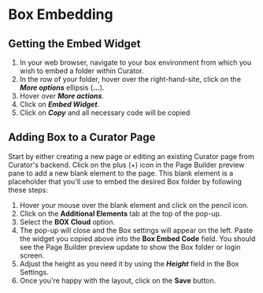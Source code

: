 # Box Embedding

## Getting the Embed Widget

1. In your web browser, navigate to your box environment from which you wish to embed a folder within Curator.
2. In the row of your folder, hover over the right-hand-site, click on the ***More options*** ellipsis (**...**).
3. Hover over ***More actions***.
4. Click on ***Embed Widget***.
5. Click on ***Copy*** and all necessary code will be copied

## Adding Box to a Curator Page

Start by either creating a new page or editing an existing Curator page from Curator's backend.  Click on the plus (+)
icon in the Page Builder preview pane to add a new blank element to the page.  This blank element is a placeholder that
you'll use to embed the desired Box folder by following these steps:

1. Hover your mouse over the blank element and click on the pencil icon.
2. Click on the **Additional Elements** tab at the top of the pop-up.
3. Select the **BOX Cloud** option.
4. The pop-up will close and the Box settings will appear on the left.  Paste the widget you copied above into the
**Box Embed Code** field.  You should see the Page Builder preview update to show the Box folder or login screen.
5. Adjust the height as you need it by using the ***Height*** field in the Box Settings.
6. Once you're happy with the layout, click on the **Save** button.
